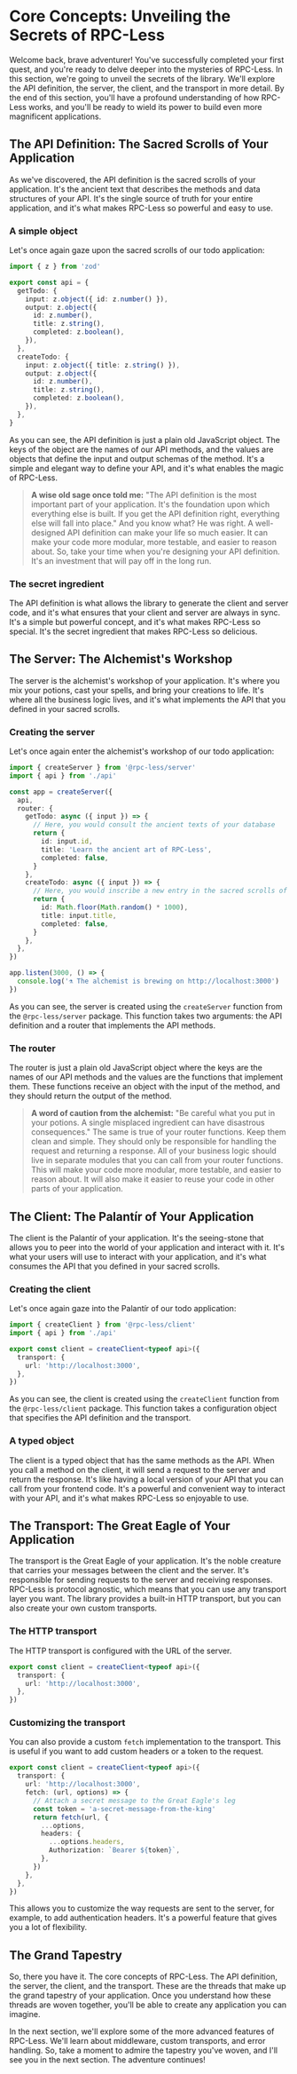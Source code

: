 # Core Concepts: Unveiling the Secrets of RPC-Less

Welcome back, brave adventurer! You've successfully completed your first quest, and you're ready to delve deeper into the mysteries of RPC-Less. In this section, we're going to unveil the secrets of the library. We'll explore the API definition, the server, the client, and the transport in more detail. By the end of this section, you'll have a profound understanding of how RPC-Less works, and you'll be ready to wield its power to build even more magnificent applications.

## The API Definition: The Sacred Scrolls of Your Application

As we've discovered, the API definition is the sacred scrolls of your application. It's the ancient text that describes the methods and data structures of your API. It's the single source of truth for your entire application, and it's what makes RPC-Less so powerful and easy to use.

### A simple object

Let's once again gaze upon the sacred scrolls of our todo application:

```ts
import { z } from 'zod'

export const api = {
  getTodo: {
    input: z.object({ id: z.number() }),
    output: z.object({
      id: z.number(),
      title: z.string(),
      completed: z.boolean(),
    }),
  },
  createTodo: {
    input: z.object({ title: z.string() }),
    output: z.object({
      id: z.number(),
      title: z.string(),
      completed: z.boolean(),
    }),
  },
}
```

As you can see, the API definition is just a plain old JavaScript object. The keys of the object are the names of our API methods, and the values are objects that define the input and output schemas of the method. It's a simple and elegant way to define your API, and it's what enables the magic of RPC-Less.

> **A wise old sage once told me:** "The API definition is the most important part of your application. It's the foundation upon which everything else is built. If you get the API definition right, everything else will fall into place." And you know what? He was right. A well-designed API definition can make your life so much easier. It can make your code more modular, more testable, and easier to reason about. So, take your time when you're designing your API definition. It's an investment that will pay off in the long run.

### The secret ingredient

The API definition is what allows the library to generate the client and server code, and it's what ensures that your client and server are always in sync. It's a simple but powerful concept, and it's what makes RPC-Less so special. It's the secret ingredient that makes RPC-Less so delicious.

## The Server: The Alchemist's Workshop

The server is the alchemist's workshop of your application. It's where you mix your potions, cast your spells, and bring your creations to life. It's where all the business logic lives, and it's what implements the API that you defined in your sacred scrolls.

### Creating the server

Let's once again enter the alchemist's workshop of our todo application:

```ts
import { createServer } from '@rpc-less/server'
import { api } from './api'

const app = createServer({
  api,
  router: {
    getTodo: async ({ input }) => {
      // Here, you would consult the ancient texts of your database
      return {
        id: input.id,
        title: 'Learn the ancient art of RPC-Less',
        completed: false,
      }
    },
    createTodo: async ({ input }) => {
      // Here, you would inscribe a new entry in the sacred scrolls of your database
      return {
        id: Math.floor(Math.random() * 1000),
        title: input.title,
        completed: false,
      }
    },
  },
})

app.listen(3000, () => {
  console.log('⚗️ The alchemist is brewing on http://localhost:3000')
})
```

As you can see, the server is created using the `createServer` function from the `@rpc-less/server` package. This function takes two arguments: the API definition and a router that implements the API methods.

### The router

The router is just a plain old JavaScript object where the keys are the names of our API methods and the values are the functions that implement them. These functions receive an object with the input of the method, and they should return the output of the method.

> **A word of caution from the alchemist:** "Be careful what you put in your potions. A single misplaced ingredient can have disastrous consequences." The same is true of your router functions. Keep them clean and simple. They should only be responsible for handling the request and returning a response. All of your business logic should live in separate modules that you can call from your router functions. This will make your code more modular, more testable, and easier to reason about. It will also make it easier to reuse your code in other parts of your application.

## The Client: The Palantír of Your Application

The client is the Palantír of your application. It's the seeing-stone that allows you to peer into the world of your application and interact with it. It's what your users will use to interact with your application, and it's what consumes the API that you defined in your sacred scrolls.

### Creating the client

Let's once again gaze into the Palantír of our todo application:

```ts
import { createClient } from '@rpc-less/client'
import { api } from './api'

export const client = createClient<typeof api>({
  transport: {
    url: 'http://localhost:3000',
  },
})
```

As you can see, the client is created using the `createClient` function from the `@rpc-less/client` package. This function takes a configuration object that specifies the API definition and the transport.

### A typed object

The client is a typed object that has the same methods as the API. When you call a method on the client, it will send a request to the server and return the response. It's like having a local version of your API that you can call from your frontend code. It's a powerful and convenient way to interact with your API, and it's what makes RPC-Less so enjoyable to use.

## The Transport: The Great Eagle of Your Application

The transport is the Great Eagle of your application. It's the noble creature that carries your messages between the client and the server. It's responsible for sending requests to the server and receiving responses. RPC-Less is protocol agnostic, which means that you can use any transport layer you want. The library provides a built-in HTTP transport, but you can also create your own custom transports.

### The HTTP transport

The HTTP transport is configured with the URL of the server.

```ts
export const client = createClient<typeof api>({
  transport: {
    url: 'http://localhost:3000',
  },
})
```

### Customizing the transport

You can also provide a custom `fetch` implementation to the transport. This is useful if you want to add custom headers or a token to the request.

```ts
export const client = createClient<typeof api>({
  transport: {
    url: 'http://localhost:3000',
    fetch: (url, options) => {
      // Attach a secret message to the Great Eagle's leg
      const token = 'a-secret-message-from-the-king'
      return fetch(url, {
        ...options,
        headers: {
          ...options.headers,
          Authorization: `Bearer ${token}`,
        },
      })
    },
  },
})
```

This allows you to customize the way requests are sent to the server, for example, to add authentication headers. It's a powerful feature that gives you a lot of flexibility.

## The Grand Tapestry

So, there you have it. The core concepts of RPC-Less. The API definition, the server, the client, and the transport. These are the threads that make up the grand tapestry of your application. Once you understand how these threads are woven together, you'll be able to create any application you can imagine.

In the next section, we'll explore some of the more advanced features of RPC-Less. We'll learn about middleware, custom transports, and error handling. So, take a moment to admire the tapestry you've woven, and I'll see you in the next section. The adventure continues!
